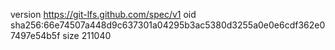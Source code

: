 version https://git-lfs.github.com/spec/v1
oid sha256:66e74507a448d9c637301a04295b3ac5380d3255a0e0e6cdf362e07497e54b5f
size 211040
